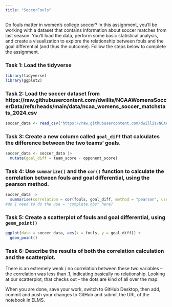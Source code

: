 ```yaml
---
title: "SoccerFouls"
---
```


Do fouls matter in women's college soccer? In this assignment, you'll be working with a dataset that contains information about soccer matches from last season. You'll load the data, perform some basic statistical analysis, and create a visualization to explore the relationship between fouls and the goal differential (and thus the outcome). Follow the steps below to complete the assignment.

### Task 1: Load the tidyverse

```r
library(tidyverse)
library(ggplot2)
```


### Task 2: Load the soccer dataset from https://raw.githubusercontent.com/dwillis/NCAAWomensSoccerData/refs/heads/main/data/ncaa_womens_soccer_matchstats_2024.csv
```r
soccer_data <- read_csv("https://raw.githubusercontent.com/dwillis/NCAAWomensSoccerData/refs/heads/main/data/ncaa_womens_soccer_matchstats_2024.csv")
```


### Task 3: Create a new column called `goal_diff` that calculates the difference between the two teams' goals.

```r
soccer_data <- soccer_data |>
  mutate(goal_diff = team_score - opponent_score)
```

### Task 4: Use `summarize()` and the `cor()` function to calculate the correlation between fouls and goal differential, using the pearson method.

```r
soccer_data |>
  summarise(correlation = cor(fouls, goal_diff, method = "pearson", use = "complete.obs"))
#do I need to do the use = "complete.obs" here?
```


### Task 5: Create a scatterplot of fouls and goal differential, using `geom_point()`

```r
ggplot(data = soccer_data, aes(x = fouls, y = goal_diff)) +
  geom_point()
```

### Task 6: Describe the results of both the correlation calculation and the scatterplot.
There is an extremely weak / no correlation between these two variables -- the correlation was less than .1, indicating basically no relationship. Looking at our scatterplot, that checks out - the dots are kind of all over the map.

When you are done, save your work, switch to GitHub Desktop, then add, commit and push your changes to GitHub and submit the URL of the notebook in ELMS.
